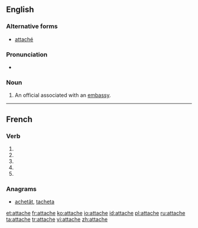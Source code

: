 {{also|attaché}}
==English==

===Alternative forms===
* [[attaché]]

===Pronunciation===
* {{a|US}} {{IPA|/æ.tæˈʃe/|/æt.əˈʃe/|/əˈtæʃ.eɪ/}}

===Noun===
{{en-noun}}

# An official associated with an [[embassy]].

----

==French==

===Verb===
{{fr-verb-form}}

# {{form of|[[first-person|First-person]] [[singular]] [[present indicative]]|attacher|lang=fr}}
# {{form of|[[third-person|Third-person]] [[singular]] [[present indicative]]|attacher|lang=fr}}
# {{form of|First-person singular [[present subjunctive]]|attacher|lang=fr}}
# {{form of|[[third-person|Third-person]] singular [[present subjunctive]]|attacher|lang=fr}}
# {{form of|Second-person singular [[imperative]]|attacher|lang=fr}}

===Anagrams===
* [[achetât#French|achetât]], [[tacheta#French|tacheta]]

[[et:attache]]
[[fr:attache]]
[[ko:attache]]
[[io:attache]]
[[id:attache]]
[[pl:attache]]
[[ru:attache]]
[[ta:attache]]
[[tr:attache]]
[[vi:attache]]
[[zh:attache]]